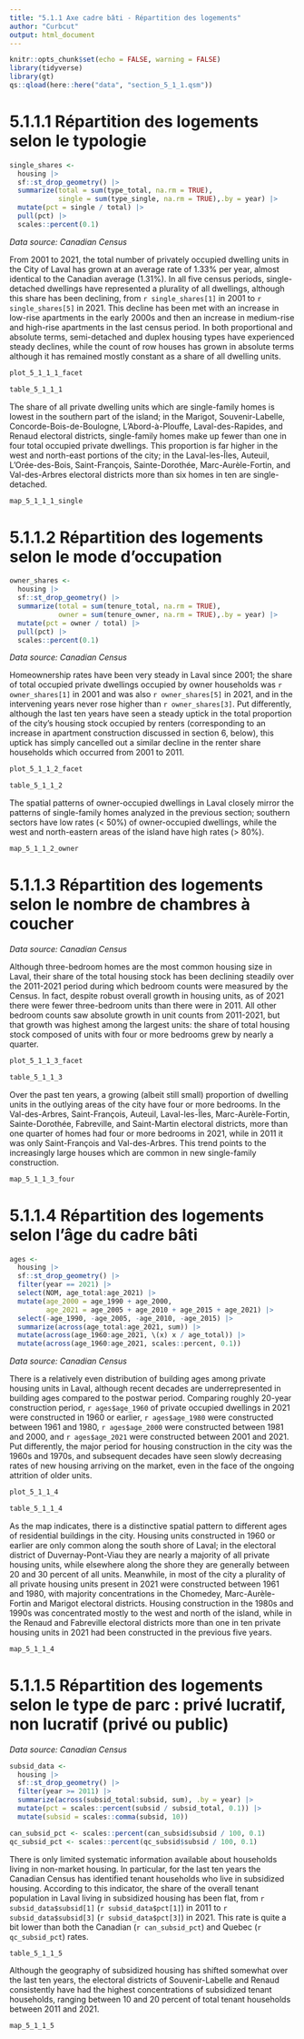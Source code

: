 ```yaml
---
title: "5.1.1 Axe cadre bâti - Répartition des logements"
author: "Curbcut"
output: html_document
---
```


```r
knitr::opts_chunk$set(echo = FALSE, warning = FALSE)
library(tidyverse)
library(gt)
qs::qload(here::here("data", "section_5_1_1.qsm"))
```

# 5.1.1.1 Répartition des logements selon le typologie

```r

single_shares <- 
  housing |> 
  sf::st_drop_geometry() |> 
  summarize(total = sum(type_total, na.rm = TRUE),
            single = sum(type_single, na.rm = TRUE),.by = year) |> 
  mutate(pct = single / total) |> 
  pull(pct) |> 
  scales::percent(0.1)

```

_Data source: Canadian Census_

From 2001 to 2021, the total number of privately occupied dwelling units in the City of Laval has grown at an average rate of 1.33% per year, almost identical to the Canadian average (1.31%). In all five census periods, single-detached dwellings have represented a plurality of all dwellings, although this share has been declining, from `r single_shares[1]` in 2001 to `r single_shares[5]` in 2021. This decline has been met with an increase in low-rise apartments in the early 2000s and then an increase in medium-rise and high-rise apartments in the last census period. In both proportional and absolute terms, semi-detached and duplex housing types have experienced steady declines, while the count of row houses has grown in absolute terms although it has remained mostly constant as a share of all dwelling units.

```r
plot_5_1_1_1_facet
```

```r
table_5_1_1_1
```

The share of all private dwelling units which are single-family homes is lowest in the southern part of the island; in the Marigot, Souvenir-Labelle, Concorde-Bois-de-Boulogne, L'Abord-à-Plouffe, Laval-des-Rapides, and Renaud electoral districts, single-family homes make up fewer than one in four total occupied private dwellings. This proportion is far higher in the west and north-east portions of the city; in the Laval-les-Îles, Auteuil, L'Orée-des-Bois, Saint-François, Sainte-Dorothée, Marc-Aurèle-Fortin, and Val-des-Arbres electoral districts more than six homes in ten are single-detached.

```r
map_5_1_1_1_single
```

# 5.1.1.2 Répartition des logements selon le mode d'occupation

```r

owner_shares <- 
  housing |> 
  sf::st_drop_geometry() |> 
  summarize(total = sum(tenure_total, na.rm = TRUE),
            owner = sum(tenure_owner, na.rm = TRUE),.by = year) |> 
  mutate(pct = owner / total) |> 
  pull(pct) |> 
  scales::percent(0.1)

```

_Data source: Canadian Census_

Homeownership rates have been very steady in Laval since 2001; the share of total occupied private dwellings occupied by owner households was `r owner_shares[1]` in 2001 and was also `r owner_shares[5]` in 2021, and in the intervening years never rose higher than `r owner_shares[3]`. Put differently, although the last ten years have seen a steady uptick in the total proportion of the city's housing stock occupied by renters (corresponding to an increase in apartment construction discussed in section 6, below), this uptick has simply cancelled out a similar decline in the renter share households which occurred from 2001 to 2011. 
```r
plot_5_1_1_2_facet
```

```r
table_5_1_1_2
```

The spatial patterns of owner-occupied dwellings in Laval closely mirror the patterns of single-family homes analyzed in the previous section; southern sectors have low rates (< 50%) of owner-occupied dwellings, while the west and north-eastern areas of the island have high rates (> 80%).

```r
map_5_1_1_2_owner
```

# 5.1.1.3 Répartition des logements selon le nombre de chambres à coucher

_Data source: Canadian Census_

Although three-bedroom homes are the most common housing size in Laval, their share of the total housing stock has been declining steadily over the 2011-2021 period during which bedroom counts were measured by the Census. In fact, despite robust overall growth in housing units, as of 2021 there were fewer three-bedroom units than there were in 2011. All other bedroom counts saw absolute growth in unit counts from 2011-2021, but that growth was highest among the largest units: the share of total housing stock composed of units with four or more bedrooms grew by nearly a quarter.

```r
plot_5_1_1_3_facet
```

```r
table_5_1_1_3
```

Over the past ten years, a growing (albeit still small) proportion of dwelling units in the outlying areas of the city have four or more bedrooms. In the Val-des-Arbres, Saint-François, Auteuil, Laval-les-Îles, Marc-Aurèle-Fortin, Sainte-Dorothée, Fabreville, and Saint-Martin electoral districts, more than one quarter of homes had four or more bedrooms in 2021, while in 2011 it was only Saint-François and Val-des-Arbres. This trend points to the increasingly large houses which are common in new single-family construction.

```r
map_5_1_1_3_four
```

# 5.1.1.4 Répartition des logements selon l'âge du cadre bâti

```r
ages <- 
  housing |> 
  sf::st_drop_geometry() |> 
  filter(year == 2021) |> 
  select(NOM, age_total:age_2021) |> 
  mutate(age_2000 = age_1990 + age_2000,
         age_2021 = age_2005 + age_2010 + age_2015 + age_2021) |> 
  select(-age_1990, -age_2005, -age_2010, -age_2015) |> 
  summarize(across(age_total:age_2021, sum)) |> 
  mutate(across(age_1960:age_2021, \(x) x / age_total)) |> 
  mutate(across(age_1960:age_2021, scales::percent, 0.1))
```

_Data source: Canadian Census_

There is a relatively even distribution of building ages among private housing units in Laval, although recent decades are underrepresented in building ages compared to the postwar period. Comparing roughly 20-year construction period, `r ages$age_1960` of private occupied dwellings in 2021 were constructed in 1960 or earlier, `r ages$age_1980` were constructed between 1961 and 1980, `r ages$age_2000` were constructed between 1981 and 2000, and `r ages$age_2021` were constructed between 2001 and 2021. Put differently, the major period for housing construction in the city was the 1960s and 1970s, and subsequent decades have seen slowly decreasing rates of new housing arriving on the market, even in the face of the ongoing attrition of older units.

```r
plot_5_1_1_4
```

```r
table_5_1_1_4
```

As the map indicates, there is a distinctive spatial pattern to different ages of residential buildings in the city. Housing units constructed in 1960 or earlier are only common along the south shore of Laval; in the electoral district of Duvernay-Pont-Viau they are nearly a majority of all private housing units, while elsewhere along the shore they are generally between 20 and 30 percent of all units. Meanwhile, in most of the city a plurality of all private housing units present in 2021 were constructed between 1961 and 1980, with majority concentrations in the Chomedey, Marc-Aurèle-Fortin and Marigot electoral districts. Housing construction in the 1980s and 1990s was concentrated mostly to the west and north of the island, while in the Renaud and Fabreville electoral districts more than one in ten private housing units in 2021 had been constructed in the previous five years.

```r
map_5_1_1_4
```

# 5.1.1.5 Répartition des logements selon le type de parc : privé lucratif, non lucratif (privé ou public)

_Data source: Canadian Census_

```r
subsid_data <- 
  housing |> 
  sf::st_drop_geometry() |> 
  filter(year >= 2011) |> 
  summarize(across(subsid_total:subsid, sum), .by = year) |> 
  mutate(pct = scales::percent(subsid / subsid_total, 0.1)) |> 
  mutate(subsid = scales::comma(subsid, 10))

can_subsid_pct <- scales::percent(can_subsid$subsid / 100, 0.1)
qc_subsid_pct <- scales::percent(qc_subsid$subsid / 100, 0.1)
```

There is only limited systematic information available about households living in non-market housing. In particular, for the last ten years the Canadian Census has identified tenant households who live in subsidized housing. According to this indicator, the share of the overall tenant population in Laval living in subsidized housing has been flat, from `r subsid_data$subsid[1]` (`r subsid_data$pct[1]`) in 2011 to `r subsid_data$subsid[3]` (`r subsid_data$pct[3]`) in 2021. This rate is quite a bit lower than both the Canadian (`r can_subsid_pct`) and Quebec (`r qc_subsid_pct`) rates.

```r
table_5_1_1_5
```

Although the geography of subsidized housing has shifted somewhat over the last ten years, the electoral districts of Souvenir-Labelle and Renaud consistently have had the highest concentrations of subsidized tenant households, ranging between 10 and 20 percent of total tenant households between 2011 and 2021.

```r
map_5_1_1_5
```


